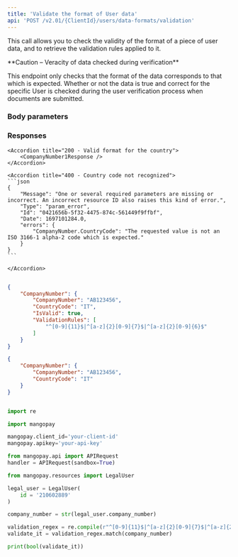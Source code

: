 ```yaml
---
title: 'Validate the format of User data'  
api: 'POST /v2.01/{ClientId}/users/data-formats/validation'  
---
```


  

This call allows you to check the validity of the format of a piece of user data, and to retrieve the validation rules applied to it.  

<Warning>  
**Caution – Veracity of data checked during verification** 
  
This endpoint only checks that the format of the data corresponds to that which is expected. Whether or not the data is true and correct for the specific User is checked during the user verification process when documents are submitted.  
</Warning>  

### Body parameters  

<CompanyNumber1 />  

### Responses  

<AccordionGroup>

    <Accordion title="200 - Valid format for the country">  
        <CompanyNumber1Response />
    </Accordion>
</AccordionGroup> 
 
<AccordionGroup>  

    <Accordion title="400 - Country code not recognized">
    ```json 
    {
        "Message": "One or several required parameters are missing or incorrect. An incorrect resource ID also raises this kind of error.",
        "Type": "param_error",
        "Id": "0421656b-5f32-4475-874c-561449f9ffbf",
        "Date": 1697101284.0,
        "errors": {
            "CompanyNumber.CountryCode": "The requested value is not an ISO 3166-1 alpha-2 code which is expected."
        }
    }  
    ```  

    </Accordion>
    
</AccordionGroup>  

<ResponseExample>  

```json 200 - Valid format for the country  

{
    "CompanyNumber": {
        "CompanyNumber": "AB123456",
        "CountryCode": "IT",
        "IsValid": true,
        "ValidationRules": [
            "^[0-9]{11}$|^[a-z]{2}[0-9]{7}$|^[a-z]{2}[0-9]{6}$"
        ]
    }
}  
 ```  


</ResponseExample>  

<RequestExample>  
  
```json REST  
{
    "CompanyNumber": {
        "CompanyNumber": "AB123456",
        "CountryCode": "IT"
    }
}  
```  

  
```python Python  

import re

import mangopay

mangopay.client_id='your-client-id'
mangopay.apikey='your-api-key'

from mangopay.api import APIRequest
handler = APIRequest(sandbox=True)

from mangopay.resources import LegalUser

legal_user = LegalUser(
    id = '210602889'
)

company_number = str(legal_user.company_number)

validation_regex = re.compile(r"^[0-9]{11}$|^[a-z]{2}[0-9]{7}$|^[a-z]{2}[0-9]{6}$")
validate_it = validation_regex.match(company_number)

print(bool(validate_it))  
```  

  
</RequestExample>